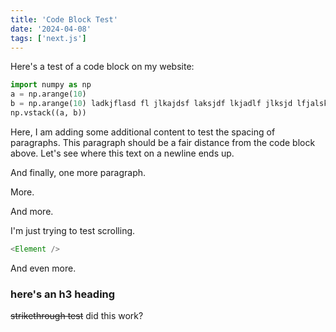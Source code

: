 ```yaml
---
title: 'Code Block Test'
date: '2024-04-08'
tags: ['next.js']
---
```


Here's a test of a code block on my website:

```python title="code_example.py" {1-3}
import numpy as np
a = np.arange(10)
b = np.arange(10) ladkjflasd fl jlkajdsf laksjdf lkjadlf jlksjd lfjalskdj flkasjdflkjldk jlk falksjdflkajsdfl kjlsdkfjlsk djfl sdf
np.vstack((a, b))
```

Here, I am adding some additional content to test the spacing of paragraphs. This paragraph should be a fair distance from the code block above.
Let's see where this text on a newline ends up.

And finally, one more paragraph.

More.

And more.

I'm just trying to test scrolling.

```ts title="ts_thing.tsx"
<Element />
```

And even more.

### here's an h3 heading

~~strikethrough test~~ did this work?